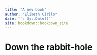 ```yaml
--- 
title: "A new book"
author: "Elibeth Cirilo"
date: "`r Sys.Date()`"
site: bookdown::bookdown_site
---
```


# Down the rabbit-hole


